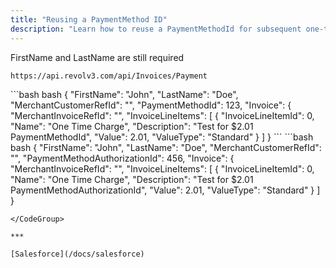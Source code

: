 ```yaml
---
title: "Reusing a PaymentMethod ID"
description: "Learn how to reuse a PaymentMethodId for subsequent one-time payments with the Revolv3 API to improve your customer experience."
---
```


FirstName and LastName are still required

```
https://api.revolv3.com/api/Invoices/Payment
```

<CodeGroup>
  ```bash bash
  {  
    "FirstName": "John",
    "LastName": "Doe",
    "MerchantCustomerRefId": "",
    "PaymentMethodId": 123,
    "Invoice": {  
  		"MerchantInvoiceRefId": "",
  		"InvoiceLineItems": [  
  			{  
  				"InvoiceLineItemId": 0,  
  				"Name": "One Time Charge",  
  				"Description": "Test for $2.01 PaymentMethodId",  
  				"Value": 2.01,  
  				"ValueType": "Standard"
  			}  
  		]  
  	}
  ```
</CodeGroup>

<CodeGroup>
  ```bash bash
  {  
    "FirstName": "John",  
    "LastName": "Doe",  
    "MerchantCustomerRefId": "",
    "PaymentMethodAuthorizationId": 456,  
    "Invoice": {  
  		"MerchantInvoiceRefId": "",
  		"InvoiceLineItems": [  
  			{  
  				"InvoiceLineItemId": 0,  
  				"Name": "One Time Charge",  
  				"Description": "Test for $2.01 PaymentMethodAuthorizationId",  
  				"Value": 2.01,  
  				"ValueType": "Standard"
  			}  
  		]  
  	}
    
  ```
</CodeGroup>

***

[Salesforce](/docs/salesforce)
